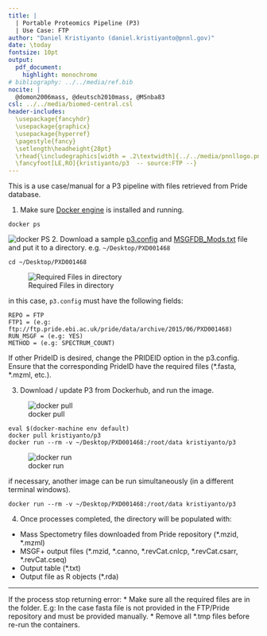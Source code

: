 ```yaml
---
title: | 
  | Portable Proteomics Pipeline (P3) 
  | Use Case: FTP
author: "Daniel Kristiyanto (daniel.kristiyanto@pnnl.gov)"
date: \today
fontsize: 10pt
output: 
  pdf_document: 
    highlight: monochrome
# bibliography: ../../media/ref.bib
nocite: |
  @domon2006mass, @deutsch2010mass, @MSnba83
csl: ../../media/biomed-central.csl
header-includes:
  \usepackage{fancyhdr}
  \usepackage{graphicx}
  \usepackage{hyperref}
  \pagestyle{fancy}
  \setlength\headheight{28pt}
  \rhead{\includegraphics[width = .2\textwidth]{../../media/pnnllogo.png}}
  \fancyfoot[LE,RO]{kristiyanto/p3  -- source:FTP --}
---
```

\rule{\textwidth}{1pt}


This is a use case/manual for a P3 pipeline with files retrieved from Pride database. 

1. Make sure [Docker engine](https://docs.docker.com/engine/installation/) is installed and running.
```
docker ps
```
![docker PS](../../media/docker-ps.png)
2. Download a sample [p3.config](p3.config) and [MSGFDB_Mods.txt](MSGFDB_Mods.txt) file and put it to a directory. e.g. `~/Desktop/PXD001468`

```
cd ~/Desktop/PXD001468
```
![Required Files in directory](../../media/ls.png)

in this case, ```p3.config``` must have the following fields:
```
REPO = FTP
FTP1 = (e.g: ftp://ftp.pride.ebi.ac.uk/pride/data/archive/2015/06/PXD001468) 
RUN_MSGF = (e.g: YES)
METHOD = (e.g: SPECTRUM_COUNT)
```

If other PrideID is desired, change the PRIDEID option in the p3.config. Ensure that the corresponding PrideID have the required files (\*.fasta, \*.mzml, etc.).


3. Download / update P3 from Dockerhub, and run the image.

![docker pull](../../media/docker-pull.png)
```
eval $(docker-machine env default)
docker pull kristiyanto/p3
docker run --rm -v ~/Desktop/PXD001468:/root/data kristiyanto/p3
```

![docker run](../../media/docker-run-ftp.png)

if necessary, another image can be run simultaneously (in a different terminal windows).
```
docker run --rm -v ~/Desktop/PXD001468:/root/data kristiyanto/p3
```

4. Once processes completed, the directory will be populated with:
+ Mass Spectometry files downloaded from Pride repository (\*.mzid, \*.mzml)
+ MSGF+ output files (\*.mzid, \*.canno, \*.revCat.cnlcp, *.revCat.csarr, \*.revCat.cseq)
+ Output table (\*.txt)
+ Output file as R objects (\*.rda)

***

If the process stop returning error:
* Make sure all the required files are in the folder. E.g: In the case fasta file is not provided in the FTP/Pride repository and must be provided manually. 
* Remove all \*.tmp files before re-run the containers.

